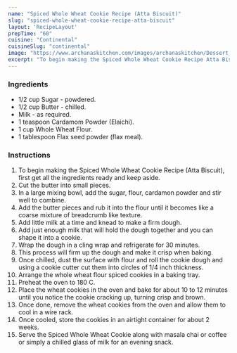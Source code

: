 ---
name: "Spiced Whole Wheat Cookie Recipe (Atta Biscuit)"
slug: "spiced-whole-wheat-cookie-recipe-atta-biscuit"
layout: 'RecipeLayout'
prepTime: "60"
cuisine: "Continental"
cuisineSlug: "continental"
image: "https://www.archanaskitchen.com/images/archanaskitchen/Dessert_Cookies/Spiced_Whole_Wheat_Cookie_Recipe_Atta_Biscuit-1.jpg"
excerpt: "To begin making the Spiced Whole Wheat Cookie Recipe Atta Biscuit, first get all the ingredients ready and keep aside"
---

### Ingredients

- 1/2 cup Sugar - powdered.
- 1/2 cup Butter - chilled.
- Milk - as required.
- 1 teaspoon Cardamom Powder (Elaichi).
- 1 cup Whole Wheat Flour.
- 1 tablespoon Flax seed powder (flax meal).

### Instructions

1. To begin making the Spiced Whole Wheat Cookie Recipe (Atta Biscuit), first get all the ingredients ready and keep aside.
1. Cut the butter into small pieces.
1. In a large mixing bowl, add the sugar, flour, cardamon powder and stir well to combine.
1. Add the butter pieces and rub it into the flour until it becomes like a coarse mixture of breadcrumb like texture.
1. Add little milk at a time and knead to make a firm dough.
1. Add just enough milk that will hold the dough together and you can shape it into a cookie.
1. Wrap the dough in a cling wrap and refrigerate for 30 minutes.
1. This process will firm up the dough and make it crisp when baking.
1. Once chilled, dust the surface with flour and roll the cookie dough and using a cookie cutter cut them into circles of 1/4 inch thickness.
1. Arrange the whole wheat flour spiced cookies in a baking tray.
1. Preheat the oven to 180 C.
1. Place the wheat cookies in the oven and bake for about 10 to 12 minutes until you notice the cookie cracking up, turning crisp and brown.
1. Once done, remove the wheat cookies from the oven and allow them to cool in a wire rack.
1. Once cooled, store the cookies in an airtight container for about 2 weeks.
1. Serve the Spiced Whole Wheat Cookie along with masala chai or coffee or simply a chilled glass of milk for an evening snack.
